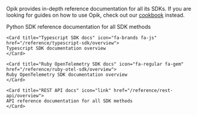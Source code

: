 Opik provides in-depth reference documentation for all its SDKs. If you are looking for
guides on how to use Opik, check out our [cookbook](/integrations/overview) instead.

<CardGroup cols={2}>
    <Card title="Python SDK docs" icon="fa-brands fa-python" href="https://www.comet.com/docs/opik/python-sdk-reference/">
    Python SDK reference documentation for all SDK methods
    </Card>

    <Card title="Typescript SDK docs" icon="fa-brands fa-js" href="/reference/typescript-sdk/overview">
    Typescript SDK documentation overview
    </Card>

    <Card title="Ruby OpenTelemetry SDK docs" icon="fa-regular fa-gem" href="/reference/ruby-otel-sdk/overview">
    Ruby OpenTelemetry SDK documentation overview
    </Card>

    <Card title="REST API docs" icon="link" href="/reference/rest-api/overview">
    API reference documentation for all SDK methods
    </Card>

</CardGroup>
